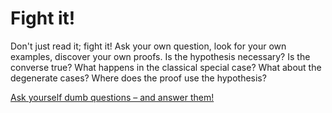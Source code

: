 
# Fight it!

Don't just read it; fight it! Ask your own question, look for your own examples, discover your own proofs. Is the hypothesis necessary? Is the converse true? What happens in the classical special case? What about the degenerate cases? Where does the proof use the hypothesis?

[Ask yourself dumb questions – and answer them!](https://terrytao.wordpress.com/career-advice/ask-yourself-dumb-questions-and-answer-them/)

